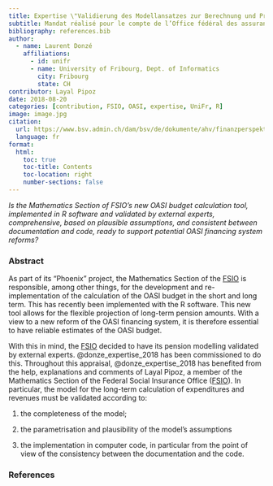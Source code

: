 ```yaml
---
title: Expertise \"Validierung des Modellansatzes zur Berechnung und Projektion der Einnahmen und Ausgaben der OASI\"
subtitle: Mandat réalisé pour le compte de l’Office fédéral des assurances sociales par Laurent Donzé
bibliography: references.bib
author:
  - name: Laurent Donzé
    affiliations:
      - id: unifr
      - name: University of Fribourg, Dept. of Informatics
        city: Fribourg
        state: CH
contributor: Layal Pipoz
date: 2018-08-20
categories: [contribution, FSIO, OASI, expertise, UniFr, R]
image: image.jpg
citation: 
  url: https://www.bsv.admin.ch/dam/bsv/de/dokumente/ahv/finanzperspektiven/validierung-modellansatz-ahv.pdf.download.pdf/2018_07_09_definitif_ld_rapport_ofas.pdf
  language: fr
format:
  html:
    toc: true
    toc-title: Contents
    toc-location: right
    number-sections: false
---
```


*Is the Mathematics Section of FSIO's new OASI budget calculation tool, implemented in R software and validated by external experts, comprehensive, based on plausible assumptions, and consistent between documentation and code, ready to support potential OASI financing system reforms?*

### Abstract

As part of its "Phoenix" project, the Mathematics Section of the [FSIO](https://www.bsv.admin.ch/bsv/en/home.html) is responsible, among other things, for the development and re-implementation of the calculation of the OASI budget in the short and long term. This has recently been implemented with the R software. This new tool allows for the flexible projection of long-term pension amounts. With a view to a new reform of the OASI financing system, it is therefore essential to have reliable estimates of the OASI budget.

With this in mind, the [FSIO](https://www.bsv.admin.ch/bsv/en/home.html) decided to have its pension modelling validated by external experts. @donze_expertise_2018 has been commissioned to do this. Throughout this appraisal, @donze_expertise_2018 has benefited from the help, explanations and comments of Layal Pipoz, a member of the Mathematics Section of the Federal Social Insurance Office ([FSIO](https://www.bsv.admin.ch/bsv/en/home.html)). In particular, the model for the long-term calculation of expenditures and revenues must be validated according to:

1.  the completeness of the model;

2.  the parametrisation and plausibility of the model's assumptions

3.  the implementation in computer code, in particular from the point of view of the consistency between the documentation and the code.

### References

::: {#refs}
:::
